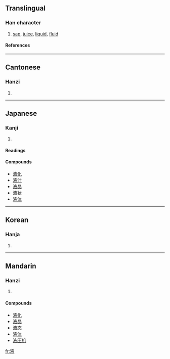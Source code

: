==Translingual==
===Han character===
{{Han char|rn=85|rad=水|as=08|sn=11|four=3014<sub>7</sub>|canj=水卜人大 (EYOK)}}
# [[sap]], [[juice]], [[liquid]], [[fluid]]
====References====
{{Han ref|kx=0628.040|dkj=17586|dj=1029.260|hdz=31658.020|uh=6DB2|ud=28082|bh=B247|bd=45639}}

----
==Cantonese==
===Hanzi===
{{yue-hanzi|jyut=|y=yik6}}
# {{defn|Cantonese}}

----
== Japanese ==
=== Kanji ===
{{ja-kanji|grade=|rs=水08}}
# {{defn|Japanese}} 
====Readings====
{{ja-readings|on=[[えき]] (eki)|kun=[[しる]] (shiru)}}

==== Compounds ====
*[[液化]]
*[[液汁]]
*[[液晶]]
*[[液状]]
*[[液体]]

----
==Korean==
===Hanja===
{{ko-hanja|hangeul=액|eumhun=|rv=aek|mr=aek|y=yak}}
# {{defn|Korean}}

----
==Mandarin==
===Hanzi===
{{cmn-hanzi|pin=[[yè]] (ye4)|wg=yeh<sup>4</sup>}}
# {{defn|Mandarin}}

====Compounds====
*[[液化]]
*[[液晶]]
*[[液态]]
*[[液体]]
*[[液压机]]

[[fr:液]]